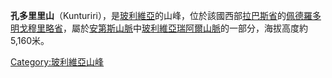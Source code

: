 {{Coord|16|11|14|S|68|11|41|W|display=title}}

'''孔多里里山'''（Kunturiri），是[[玻利維亞|玻利維亞]]的山峰，位於該國西部[[拉巴斯省|拉巴斯省]]的[[佩德羅多明戈穆里略省|佩德羅多明戈穆里略省]]，屬於[[安第斯山脈|安第斯山脈]]中[[玻利維亞瑞阿爾山脈|玻利維亞瑞阿爾山脈]]的一部分，海拔高度約5,160米。

{{Bolivia-geo-stub}}
[[Category:玻利維亞山峰|Category:玻利維亞山峰]]